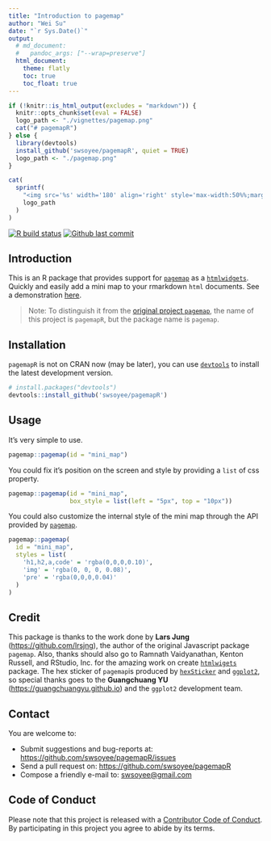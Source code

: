 ```yaml
---
title: "Introduction to pagemap"
author: "Wei Su"
date: "`r Sys.Date()`"
output:
  # md_document:
  #   pandoc_args: ["--wrap=preserve"]
  html_document:
    theme: flatly
    toc: true
    toc_float: true
---
```


<!--
%\VignetteEngine{knitr::rmarkdown}
%\VignetteIndexEntry{Introduction to pagemap}
-->

```r
if (!knitr::is_html_output(excludes = "markdown")) {
  knitr::opts_chunk$set(eval = FALSE)
  logo_path <- "./vignettes/pagemap.png"
  cat("# pagemapR")
} else {
  library(devtools)
  install_github('swsoyee/pagemapR', quiet = TRUE)
  logo_path <- "./pagemap.png"
}
```

```r
cat(
  sprintf(
    "<img src='%s' width='180' align='right' style='max-width:50%%;margin-left:20px;'>",
    logo_path
  )
)
```

<!-- badges: start -->
[![R build status](https://github.com/swsoyee/pagemapR/workflows/R-CMD-check/badge.svg)](https://github.com/swsoyee/pagemapR/actions)
[![Github last commit](https://img.shields.io/github/last-commit/swsoyee/pagemapR?logo=github)](https://github.com/swsoyee/pagemapR)
<!-- badges: end -->

## Introduction

This is an R package that provides support for [`pagemap`](https://larsjung.de/pagemap/) as a [`htmlwidgets`](https://www.htmlwidgets.org/).  
Quickly and easily add a mini map to your rmarkdown `html` documents. 
See a demonstration [here](https://swsoyee.github.io/pagemapR/).

> Note: To distinguish it from the [original project `pagemap`](https://larsjung.de/pagemap/), the name of this project is `pagemapR`, but the package name is `pagemap`.


## Installation

`pagemapR` is not on CRAN now (may be later), you can use [`devtools`](https://www.r-project.org/nosvn/pandoc/devtools.html) to install the latest development version.

```r
# install.packages("devtools")
devtools::install_github('swsoyee/pagemapR')
```

## Usage

It's very simple to use.

```r
pagemap::pagemap(id = "mini_map")
```

You could fix it's position on the screen and style by providing a `list` of css property.

```r
pagemap::pagemap(id = "mini_map",
                 box_style = list(left = "5px", top = "10px"))
```

You could also customize the internal style of the mini map through the API provided by [`pagemap`](https://larsjung.de/pagemap/).

```r
pagemap::pagemap(
  id = "mini_map",
  styles = list(
    'h1,h2,a,code' = 'rgba(0,0,0,0.10)',
    'img' = 'rgba(0, 0, 0, 0.08)',
    'pre' = 'rgba(0,0,0,0.04)'
  )
)
```

## Credit

This package is thanks to the work done by **Lars Jung** (<https://github.com/lrsjng>), the author of the original Javascript package `pagemap`. Also, thanks should also go to Ramnath Vaidyanathan, Kenton Russell, and RStudio, Inc. for the amazing work on create [`htmlwigets`](https://www.htmlwidgets.org/) package. The hex sticker of `pagemap`is produced by [`hexSticker`](https://github.com/GuangchuangYu/hexSticker) and [`ggplot2`](https://ggplot2.tidyverse.org/), so special thanks goes to the **Guangchuang YU** (<https://guangchuangyu.github.io>) and the `ggplot2` development team.

## Contact

You are welcome to:

* Submit suggestions and bug-reports at: 
  <https://github.com/swsoyee/pagemapR/issues>
* Send a pull request on: <https://github.com/swsoyee/pagemapR>
* Compose a friendly e-mail to: <swsoyee@gmail.com>

## Code of Conduct

Please note that this project is released with a [Contributor Code of Conduct](https://github.com/swsoyee/pagemapR/blob/master/CODE_OF_CONDUCT.md). By participating in this project you agree to abide by its terms.
